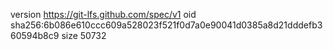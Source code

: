 version https://git-lfs.github.com/spec/v1
oid sha256:6b086e610ccc609a528023f521f0d7a0e90041d0385a8d21dddefb360594b8c9
size 50732
